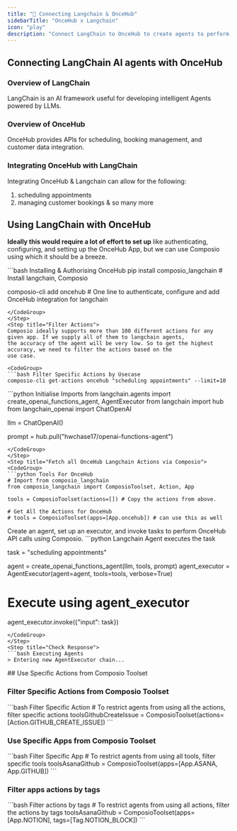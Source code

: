 ```yaml
---
title: "🚀 Connecting Langchain & OnceHub"
sidebarTitle: "OnceHub x Langchain"
icon: "play"
description: "Connect LangChain to OnceHub to create agents to perform tasks using natural language"
---
```


## Connecting LangChain AI agents with OnceHub

### Overview of LangChain

LangChain is an AI framework useful for developing intelligent Agents powered by LLMs.

### Overview of OnceHub

OnceHub provides APIs for scheduling, booking management, and customer data integration.

### Integrating OnceHub with LangChain

Integrating OnceHub & Langchain can allow for the following:

1. scheduling appointments
2. managing customer bookings
& so many more

## Using LangChain with OnceHub

<Steps>
<Step title="Setting Up the Environment">

**Ideally this would require a lot of effort to set up** like authenticating, configuring, and setting up the OnceHub App, but we can use Composio using which it should be a breeze.

<CodeGroup>
```bash Installing & Authorising OnceHub
pip install composio_langchain # Install langchain, Composio 

composio-cli add oncehub # One line to authenticate, configure and add OnceHub integration for langchain
```
</CodeGroup>
</Step>
<Step title="Filter Actions">
Composio ideally supports more than 100 different actions for any given app. If we supply all of them to langchain agents, 
the accuracy of the agent will be very low. So to get the highest accuracy, we need to filter the actions based on the 
use case.

<CodeGroup>
```bash Filter Specific Actions by Usecase
composio-cli get-actions oncehub "scheduling appointments" --limit=10
```
</CodeGroup>

</Step>
<Step title="Import Base Packages">

<CodeGroup>
```python Initialise Imports
from langchain.agents import create_openai_functions_agent, AgentExecutor
from langchain import hub
from langchain_openai import ChatOpenAI


llm = ChatOpenAI()

prompt = hub.pull("hwchase17/openai-functions-agent")
```
</CodeGroup>
</Step>
<Step title="Fetch all OnceHub Langchain Actions via Composio">
<CodeGroup>
```python Tools For OnceHub
# Import from composio_langchain
from composio_langchain import ComposioToolset, Action, App

tools = ComposioToolset(actions=[]) # Copy the actions from above. 

# Get All the Actions for OnceHub
# tools = ComposioToolset(apps=[App.oncehub]) # can use this as well
```
</CodeGroup>
</Step>
<Step title="Execute the Agent">
Create an agent, set up an executor, and invoke tasks to perform OnceHub API calls using Composio. 
<CodeGroup>
```python Langchain Agent executes the task

task = "scheduling appointments"

agent = create_openai_functions_agent(llm, tools, prompt)
agent_executor = AgentExecutor(agent=agent, tools=tools, verbose=True)

# Execute using agent_executor
agent_executor.invoke({"input": task})
```
</CodeGroup>
</Step>
<Step title="Check Response">
```bash Executing Agents
> Entering new AgentExecutor chain...
```
</Step>
</Steps>
## Use Specific Actions from Composio Toolset

### Filter Specific Actions from Composio Toolset

<CodeGroup>
```bash Filter Specific Action
# To restrict agents from using all the actions, filter specific actions
toolsGithubCreateIssue = ComposioToolset(actions=[Action.GITHUB_CREATE_ISSUE])
```
</CodeGroup>

### Use Specific Apps from Composio Toolset
<CodeGroup>
```bash Filter Specific App
# To restrict agents from using all tools, filter specific tools
toolsAsanaGithub = ComposioToolset(apps=[App.ASANA, App.GITHUB])
```
</CodeGroup>

### Filter apps actions by tags 
<CodeGroup>
```bash Filter actions by tags
# To restrict agents from using all actions, filter the actions by tags
toolsAsanaGithub = ComposioToolset(apps=[App.NOTION], tags=[Tag.NOTION_BLOCK])
```
</CodeGroup>

